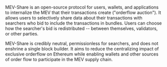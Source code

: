 MEV-Share is an open-source protocol for users, wallets, and applications to internalize the MEV that their transactions create ("orderflow auction"). It allows users to selectively share data about their transactions with searchers who bid to include the transactions in bundles. Users can choose how the searcher's bid is redistributed -- between themselves, validators, or other parties.

MEV-Share is credibly neutral, permissionless for searchers, and does not enshrine a single block builder. It aims to reduce the centralizing impact of exclusive orderflow on Ethereum while enabling wallets and other sources of order flow to participate in the MEV supply chain.
